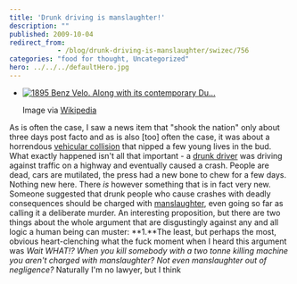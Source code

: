 ```yaml
---
title: 'Drunk driving is manslaughter!'
description: ""
published: 2009-10-04
redirect_from: 
            - /blog/drunk-driving-is-manslaughter/swizec/756
categories: "food for thought, Uncategorized"
hero: ../../../defaultHero.jpg
---
```

- [![1895 Benz Velo. Along with its contemporary Du...](http://upload.wikimedia.org/wikipedia/commons/thumb/1/1e/Benz-velo.jpg/300px-Benz-velo.jpg "1895 Benz Velo. Along with its contemporary Du...")](http://commons.wikipedia.org/wiki/Image:Benz-velo.jpg)

  Image via [Wikipedia](http://commons.wikipedia.org/wiki/Image:Benz-velo.jpg)

As is often the case, I saw a news item that &quot;shook the nation&quot; only about three days post facto and as is also \[too] often the case, it was about a horrendous [vehicular collision](http://en.wikipedia.org/wiki/Car_accident "Car accident") that nipped a few young lives in the bud. What exactly happened isn&#x27;t all that important - a [drunk driver](http://en.wikipedia.org/wiki/Drunk_driving_%28United_States%29 "Drunk driving (United States)") was driving against traffic on a highway and eventually caused a crash. People are dead, cars are mutilated, the press had a new bone to chew for a few days. Nothing new here. There _is_ however something that is in fact very new. Someone suggested that drunk people who cause crashes with deadly consequences should be charged with [manslaughter](http://en.wikipedia.org/wiki/Manslaughter "Manslaughter"), even going so far as calling it a deliberate murder. An interesting proposition, but there are two things about the whole argument that are disgustingly against any and all logic a human being can muster: **1.**The least, but perhaps the most, obvious heart-clenching what the fuck moment when I heard this argument was _Wait WHAT!? When you kill somebody with a two tonne killing machine you aren&#x27;t charged with manslaughter? Not even manslaughter out of negligence?_ Naturally I&#x27;m no lawyer, but I think
